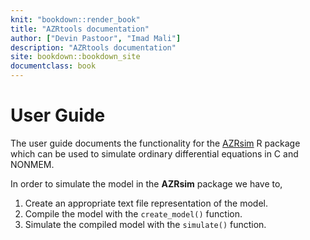 ```yaml
---
knit: "bookdown::render_book"
title: "AZRtools documentation"
author: ["Devin Pastoor", "Imad Mali"]
description: "AZRtools documentation"
site: bookdown::bookdown_site
documentclass: book
---
```


# User Guide {-}

The user guide documents the functionality for the [AZRsim](https://www.astrazeneca.com/) R package which can be used to simulate ordinary differential equations in C and NONMEM.

In order to simulate the model in the **AZRsim** package we have to,

1. Create an appropriate text file representation of the model.
2. Compile the model with the `create_model()` function.
3. Simulate the compiled model with the `simulate()` function.
